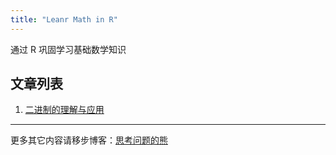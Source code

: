 ```yaml
---
title: "Leanr Math in R"
---
```


通过 R 巩固学习基础数学知识

## 文章列表

1. [二进制的理解与应用](binary_in_r.html)

---

更多其它内容请移步博客：[思考问题的熊](https://kaopubear.top)
